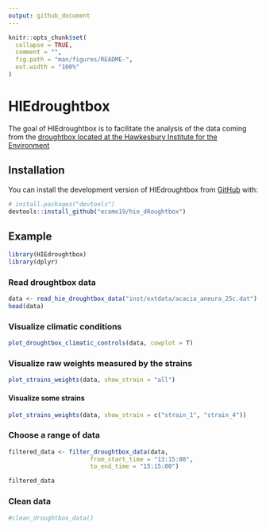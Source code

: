 ```yaml
---
output: github_document
---
```


<!-- README.md is generated from README.Rmd. Please edit that file -->

```r
knitr::opts_chunk$set(
  collapse = TRUE,
  comment = "",
  fig.path = "man/figures/README-",
  out.width = "100%"
)
```

# HIEdroughtbox

<!-- badges: start -->
<!-- badges: end -->

The goal of HIEdroughtbox is to facilitate the analysis of the data coming from
the [droughtbox located at the Hawkesbury Institute for the Environment](https://ecamo19.github.io/droughtbox_documentation/)

## Installation

You can install the development version of HIEdroughtbox from [GitHub](https://github.com/) with:

``` r
# install.packages("devtools")
devtools::install_github("ecamo19/hie_dRoughtbox")
```

## Example


```r
library(HIEdroughtbox)
library(dplyr)
```

### Read droughtbox data

```r
data <- read_hie_droughtbox_data("inst/extdata/acacia_aneura_25c.dat")
head(data)
```


### Visualize climatic conditions

```r
plot_droughtbox_climatic_controls(data, cowplot = T)
```

### Visualize raw weights measured by the strains

```r
plot_strains_weights(data, show_strain = "all")
```
#### Visualize some strains 

```r
plot_strains_weights(data, show_strain = c("strain_1", "strain_4"))
```

### Choose a range of data

```r
filtered_data <- filter_droughtbox_data(data, 
                       from_start_time = "13:15:00",
                       to_end_time = "15:15:00")

filtered_data
```


### Clean data

```r
#clean_droughtbox_data()
```

